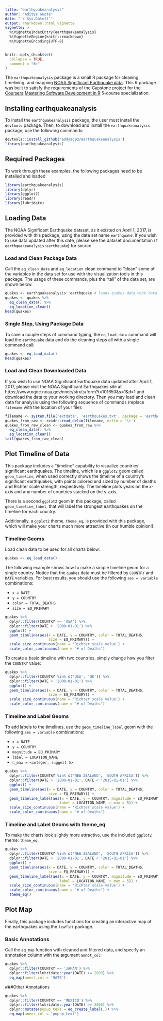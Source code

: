 ```yaml
---
title: "earthquakeanalysis"
author: "Aditya Gupta"
date: "`r Sys.Date()`"
output: rmarkdown::html_vignette
vignette: >
  %\VignetteIndexEntry{earthquakeanalysis}
  %\VignetteEngine{knitr::rmarkdown}
  %\VignetteEncoding{UTF-8}
---
```


```r
knitr::opts_chunk$set(
  collapse = TRUE,
  comment = "#>"
)
```


The `earthquakeanalysis` package is a small R package for cleaning, timelining, and mapping [NOAA Significant Earthquake data](https://www.ngdc.noaa.gov/nndc/struts/form?t=101650&s=1&d=1).  This R package was built to satisfy the requirements of the Capstone project for the [Coursera](http://www.coursera.org) [Mastering Software Development in R](https://www.coursera.org/specializations/r) 5-course specialization.

## Installing earthquakeanalysis

To install the `earthquakeanalysis` package, the user must install the `devtools` package.  Then, to download and install the `earthquakeanalysis` package, use the following commands:

```r
devtools::install_github('addyag93/earthquakeanalysis')
library(earthquakeanalysis)
```

## Required Packages

To work through these examples, the following packages need to be installed and loaded:

```r
library(earthquakeanalysis) 
library(dplyr)
library(ggplot2)
library(readr)
library(lubridate)
```

## Loading Data

The NOAA Significant Earthquake dataset, as it existed on April 1, 2017, is provided with this package, using the data set name `earthquake`.  If you wish to use data updated after this date, please see the dataset documentation (`?earthquakeanalysis:earthquake`) for source.

### Load and Clean Package Data

Call the `eq_clean_data` and `eq_location` clean command to "clean" some of the variables in the data set for use with the visualization tools in this package.  The usage of these commands, plus the "tail" of the data set, are shown below.

```r
quakes <- earthquakeanalysis::earthquake # loads quakes data with data set
quakes <- quakes %>%
  eq_clean_data() %>%
  eq_location_clean()
head(quakes)
```

### Single Step, Using Package Data

To save a couple steps of command typing, the `eq_load_data` command will load the `earthquake` data and do the cleaning steps all with a single command call:

```r
quakes <- eq_load_data()
head(quakes)
```

### Load and Clean Downloaded Data

If you wish to use NOAA Significant Earthquake data updated after April 1, 2017, please visit the NOAA Significant Earthquakes site at  https://www.ngdc.noaa.gov/nndc/struts/form?t=101650&s=1&d=1 and download the data to your working directory. Then you may load and clean data for analysis using the following sequence of commands (replace `filename` with the location of your file):

```r
filename <- system.file('extdata', 'earthquakes.txt', package = 'earthquakeanalysis')
quakes_from_raw <- readr::read_delim(filename, delim = '\t')
quakes_from_raw_clean <- quakes_from_raw %>%
  eq_clean_data() %>%
  eq_location_clean()
tail(quakes_from_raw_clean)
```

## Plot Timeline of Data

This package includes a "timeline" capability to visualize countries' significant earthquakes.  The timeline, which is a `ggplot2` geom called `geom_timeline`, when used correctly shows the timeline of a country's significant earthquakes, with points colored and sized by number of deaths and Richter scale strength, respectively.  The timeline plots years on the x-axis and any number of countries stacked on the y-axis.

There is a second `ggplot2` geom in this package, called `geom_timeline_label`, that will label the strongest earthquakes on the timeline for each country.

Additionally, a `ggplot2` theme, `theme_eq`, is provided with this package, which will make your charts much more attractive (in our humble opinion!).

### Timeline Geoms

Load clean data to be used for all charts below:

```r
quakes <- eq_load_data()
```

The following example shows how to make a simple timeline geom for a single country.  Notice that the `quakes` data must be filtered by `COUNTRY` and `DATE` variables.  For best results, you should use the following `aes = variable` combinations:  

* `x = DATE`
* `y = COUNTRY`
* `color = TOTAL_DEATHS`
* `size = EQ_PRIMARY`

```r
quakes %>%
  dplyr::filter(COUNTRY == 'USA') %>%
  dplyr::filter(DATE > '2000-01-01') %>%
  ggplot() +
  geom_timeline(aes(x = DATE, y = COUNTRY, color = TOTAL_DEATHS,
                    size = EQ_PRIMARY)) +
  scale_size_continuous(name = 'Richter scale value') +
  scale_color_continuous(name = '# of Deaths')
```

To create a basic timeline with two countries, simply change how you filter the `COUNTRY` value:  

```r
quakes %>%
  dplyr::filter(COUNTRY %in% c('USA', 'UK')) %>%
  dplyr::filter(DATE > '2000-01-01') %>%
  ggplot() +
  geom_timeline(aes(x = DATE, y = COUNTRY, color = TOTAL_DEATHS,
                    size = EQ_PRIMARY)) +
  scale_size_continuous(name = 'Richter scale value') +
  scale_color_continuous(name = '# of Deaths')
```


### Timeline and Label Geoms

To add labels to the timelines, use the `geom_timeline_label` geom with the following `aes = variable` combinations:

* `x = DATE`
* `y = COUNTRY`
* `magnitude = EQ_PRIMARY`
* `label = LOCATION_NAME`
* `n_max = <integer, suggest 5>`

```r
quakes %>%
  dplyr::filter(COUNTRY %in% c('NEW ZEALAND', 'SOUTH AFRICA')) %>%
  dplyr::filter(DATE > '2000-01-01', DATE < '2015-01-01') %>%
  ggplot() +
  geom_timeline(aes(x = DATE, y = COUNTRY, color = TOTAL_DEATHS,
                    size = EQ_PRIMARY)) +
  geom_timeline_label(aes(x = DATE, y = COUNTRY, magnitude = EQ_PRIMARY,
                         label = LOCATION_NAME, n_max = 5)) +
  scale_size_continuous(name = 'Richter scale value') +
  scale_color_continuous(name = '# of Deaths')
```


### Timeline and Label Geoms with theme_eq

To make the charts look slightly more attractive, use the included `ggplot2` theme: `theme_eq`.  

```r
quakes %>%
  dplyr::filter(COUNTRY %in% c('NEW ZEALAND', 'SOUTH AFRICA')) %>%
  dplyr::filter(DATE > '2000-01-01', DATE < '2015-01-01') %>%
  ggplot() +
  geom_timeline(aes(x = DATE, y = COUNTRY, color = TOTAL_DEATHS,
                    size = EQ_PRIMARY)) +
  geom_timeline_label(aes(x = DATE, y = COUNTRY, magnitude = EQ_PRIMARY,
                         label = LOCATION_NAME, n_max = 5)) +
  scale_size_continuous(name = 'Richter scale value') +
  scale_color_continuous(name = '# of Deaths') +
  theme_eq()
```

## Plot Map

Finally, this package includes functions for creating an interactive map of the earthquakes using the `leaflet` package.

### Basic Annotations

Call the `eq_map` function with cleaned and filtered data, and specify an annotation column with the argument `annot_col`:

```r
quakes %>%
  dplyr::filter(COUNTRY == 'JAPAN') %>%
  dplyr::filter(lubridate::year(DATE) >= 2000) %>%
  eq_map(annot_col = 'DATE')
```

###Other  Annotations

```r
quakes %>%
  dplyr::filter(COUNTRY == 'MEXICO') %>%
  dplyr::filter(lubridate::year(DATE) >= 2000) %>%
  dplyr::mutate(popup_text = eq_create_label(.)) %>%
  eq_map(annot_col = 'popup_text')
```
